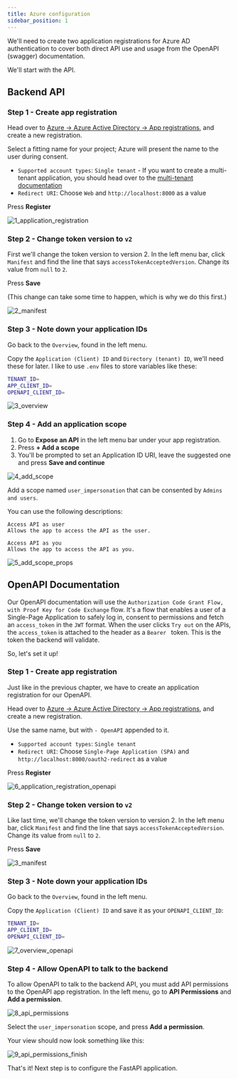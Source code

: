 ```yaml
---
title: Azure configuration
sidebar_position: 1
---
```


We'll need to create two application registrations for Azure AD authentication to cover both direct API
use and usage from the OpenAPI (swagger) documentation.

We'll start with the API.

## Backend API

### Step 1 - Create app registration
Head over to
[Azure -> Azure Active Directory -> App registrations](https://portal.azure.com/#blade/Microsoft_AAD_IAM/ActiveDirectoryMenuBlade/RegisteredApps),
and create a new registration.

Select a fitting name for your project; Azure will present the name to the user during consent.

* `Supported account types`: `Single tenant` -  If you want to create a multi-tenant application, you
should head over to the [multi-tenant documentation](../multi-tenant/azure_setup.mdx)
* `Redirect URI`: Choose `Web` and `http://localhost:8000` as a value

Press **Register**

![1_application_registration](../../static/img/single-tenant/1_application_registration.png)



### Step 2 - Change token version to `v2`

First we'll change the token version to version 2. In the left menu bar, click `Manifest` and find the line
that says `accessTokenAcceptedVersion`. Change its value from `null` to `2`.

Press **Save**

(This change can take some time to happen, which is why we do this first.)

![2_manifest](../../static/img/single-tenant/2_manifest.png)


### Step 3 - Note down your application IDs
Go back to the `Overview`, found in the left menu.

Copy the `Application (Client) ID` and `Directory (tenant) ID`, we'll need these for later. I like to use `.env` files to
store variables like these:

```bash title=".env" {1,2}
TENANT_ID=
APP_CLIENT_ID=
OPENAPI_CLIENT_ID=
````

![3_overview](../../static/img/single-tenant/3_overview.png)


### Step 4 - Add an application scope

1. Go to **Expose an API** in the left menu bar under your app registration.
2. Press **+ Add a scope**
3. You'll be prompted to set an Application ID URI, leave the suggested one and press **Save and continue**

![4_add_scope](../../static/img/single-tenant/4_add_scope.png)

Add a scope named `user_impersonation` that can be consented by `Admins and users`.

You can use the following descriptions:

```text
Access API as user
Allows the app to access the API as the user.

Access API as you
Allows the app to access the API as you.
```


![5_add_scope_props](../../static/img/single-tenant/5_add_scope_props.png)


## OpenAPI Documentation
Our OpenAPI documentation will use the `Authorization Code Grant Flow, with Proof Key for Code Exchange` flow.
It's a flow that enables a user of a Single-Page Application to safely log in, consent to permissions and fetch an `access_token`
in the `JWT` format. When the user clicks `Try out` on the APIs, the `access_token` is attached to the header as a `Bearer ` token.
This is the token the backend will validate.

So, let's set it up!

### Step 1 - Create app registration
Just like in the previous chapter, we have to create an application registration for our OpenAPI.

Head over to
[Azure -> Azure Active Directory -> App registrations](https://portal.azure.com/#blade/Microsoft_AAD_IAM/ActiveDirectoryMenuBlade/RegisteredApps),
and create a new registration.

Use the same name, but with `- OpenAPI` appended to it.

* `Supported account types`: `Single tenant`
* `Redirect URI`: Choose `Single-Page Application (SPA)` and `http://localhost:8000/oauth2-redirect` as a value

Press **Register**

![6_application_registration_openapi](../../static/img/single-tenant/6_application_registration_openapi.png)


### Step 2 - Change token version to `v2`

Like last time, we'll change the token version to version 2. In the left menu bar, click `Manifest` and find the line
that says `accessTokenAcceptedVersion`. Change its value from `null` to `2`.

Press **Save**

![3_manifest](../../static/img/single-tenant/2_manifest.png)


### Step 3 - Note down your application IDs
Go back to the `Overview`, found in the left menu.

Copy the `Application (Client) ID` and save it as your `OPENAPI_CLIENT_ID`:

```bash title=".env" {3}
TENANT_ID=
APP_CLIENT_ID=
OPENAPI_CLIENT_ID=
````

![7_overview_openapi](../../static/img/single-tenant/7_overview_openapi.png)


### Step 4 - Allow OpenAPI to talk to the backend

To allow OpenAPI to talk to the backend API, you must add API permissions to the OpenAPI app registration.
In the left menu, go to **API Permissions** and **Add a permission**.

![8_api_permissions](../../static/img/single-tenant/8_api_permissions.png)

Select the `user_impersonation` scope, and press **Add a permission**.

Your view should now look something like this:

![9_api_permissions_finish](../../static/img/single-tenant/9_api_permissions_finish.png)

That's it! Next step is to configure the FastAPI application.
